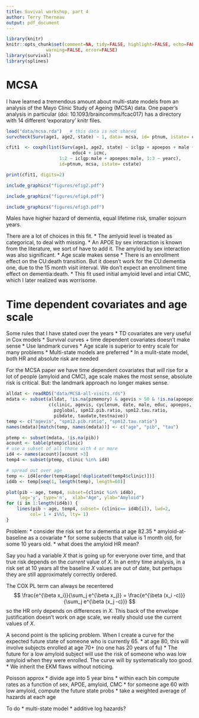 ```yaml
---
title: Suvival workshop, part 4
author: Terry Therneau
output: pdf_document
---
```


```r
library(knitr)
knitr::opts_chunk$set(comment=NA, tidy=FALSE, highlight=FALSE, echo=FALSE,
               warning=FALSE, error=FALSE)
library(survival)
library(splines)
```
# MCSA
I have learned a tremendous amount about multi-state models from an analysis
of the Mayo Clinic Study of Ageing (MCSA) data.
One paper's analysis in particular (doi: 10.1093/braincomms/fcac017) has a
directory with 14 different 'exporatory' knitr files.

```r
load("data/mcsa.rda")   # this data is not shared
survcheck(Surv(age1, age2, state) ~ 1, data= mcsa, id= ptnum, istate= cstate)

cfit1  <- coxph(list(Surv(age1, age2, state) ~ iclgp + apoepos + male +
                         educ4 + icmc, 
                    1:2 ~ iclgp:male + apoepos:male, 1:3 ~ yearc),
                    id=ptnum, mcsa, istate= cstate)

print(cfit1, digits=2)
```

```r
include_graphics("figures/efig2.pdf")
```

```r
include_graphics("figures/efig4.pdf")
```

```r
include_graphics("figures/efig3.pdf")
```

Males have higher hazard of dementia,  equal lifetime risk, smaller sojourn 
years.

There are a lot of choices in this fit.
* The amlyoid level is treated as categorical, to deal with missing.
* An APOE by sex interaction is known from the literature, we sort of have to
  add it.  The amyloid by sex interaction was also significant.
* Age scale makes sense
* There is an enrollment effect on the CU:death transition. But it doesn't
work for the CU:dementia one, due to the 15 month visit interval.  We don't
expect an enrollment time effect on dementia:death.
* This fit used initial amyloid level and intial CMC, which I later realized
was worrisome.

# Time dependent covariates and age scale
Some rules that I have stated over the years
* TD covariates are very useful in Cox models
* Survival curves + time dependent covariates doesn't make sense
* Use landmark curves
* Age scale is superior to entry scale for many problems
* Multi-state models are preferred
* In a mulit-state model, both HR and absolute risk are needed

For the MCSA paper we have time dependent covariates that *will* rise for
a lot of people (amyloid and CMC), age scale makes the most sense, absolute
risk is critical.  But: the landmark approach no longer makes sense.

```r
alldat <- readRDS("data/MCSA-all-visits.rds")
mdata <- subset(alldat, !is.na(pzmemory) & agevis > 50 & !is.na(apoepos), 
                c(clinic, agevis, cyclenum, date, male, educ, apoepos, pzmemory,
                  pzglobal, spm12.pib.ratio, spm12.tau.ratio, 
                  pibdate, taudate,testnaive))
temp <- c("agevis", "spm12.pib.ratio", "spm12.tau.ratio")
names(mdata)[match(temp, names(mdata))] <- c("age", "pib", "tau")

ptemp <- subset(mdata, !is.na(pib))
acount <- table(ptemp$clinic)
# use a subset of all those with 4 or more
id4 <- names(acount)[acount >3]
temp4 <- subset(ptemp, clinic %in% id4)

# spread out over age
temp <- id4[order(temp4$age[!duplicated(temp4$clinic)])]
id4b <- temp[seq(1, length(temp), length=60)]

plot(pib ~ age, temp4, subset=(clinic %in% id4b),
     log='y', type='n',  xlab="Age", ylab="Amyloid")
for (i in 1:length(id4b)) {
    lines(pib ~ age, temp4, subset= (clinic== id4b[i]), lwd=2,
         col= 1 + i%%5, lty= 1)
}
```

Problem:
* consider the risk set for a dementia at age 82.35
* amyloid-at-baseline as a covariate
* for some subjects that value is 1 month old, for some 10 years old.
* what does the amyloid HR mean?

Say you had a variable $X$ that is going up for everyone over time, and that true
risk depends on the *current* value of $X$. 
In an entry time analysis, in a risk set at 10 years all the baseline $X$ values
are out of date, but perhaps they are still approximately correctly ordered.

The COX PL term can always be recentered
$$
	\frac{e^{\beta x_i}}{\sum_j e^{\beta x_j}} = 	
		\frac{e^{\beta (x_i -c)}}{\sum_j e^{\beta (x_j -c)}}
$$
so the HR only depends on differences in $X$.
This back of the envelope justification doesn't work on age scale, we really
should use the current values of $X$.

A second point is the splicing problem.  When I create a curve for the expected
future state of someone who is currently 65.
* at age 80, this will involve subjects enrolled at age 70+ (no one has 20 years
of fu)
* The future for a low amyloid subject will use the risk of someone who was
low amyloid when they were enrolled.  The curve will by systematically too
good.
* We inherit the EKM flaws without noticing.

Poisson approx
* divide age into 5 year bins
* within each bin compute rates as a function of sex, APOE, amyloid, CMC
* for someone age 60 with low amyloid, compute the future state probs
* take a weighted average of hazards at each age

To do
* multi-state model
* additive log hazards?

